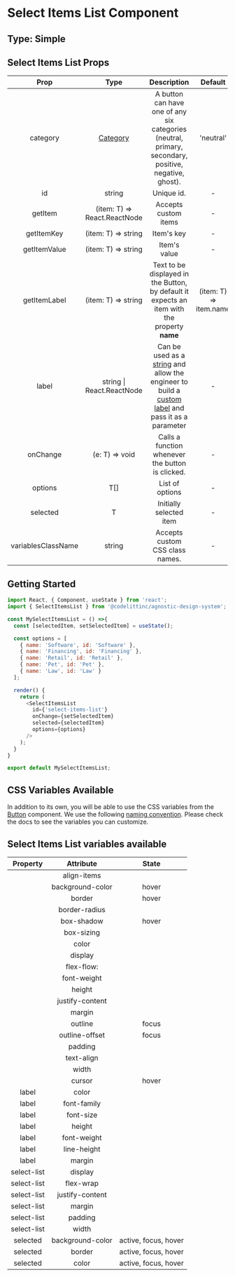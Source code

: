 # Select Items List Component

## Type: Simple

## Select Items List Props

|        Prop        |                                         Type                                          |                                                                                                                                      Description                                                                                                                                      |        Default         | Mandatory |
| :----------------: | :-----------------------------------------------------------------------------------: | :-----------------------------------------------------------------------------------------------------------------------------------------------------------------------------------------------------------------------------------------------------------------------------------: | :--------------------: | :-------: |
|      category      | [Category](https://design-system.codelitt.dev/?path=/docs/components-button--neutral) |                                                                                         A button can have one of any six categories (neutral, primary, secondary, positive, negative, ghost).                                                                                         |       'neutral'        |   false   |
|         id         |                                        string                                         |                                                                                                                                      Unique id.                                                                                                                                       |           -            |   true    |
|      getItem       |                             (item: T) => React.ReactNode                              |                                                                                                                                 Accepts custom items                                                                                                                                  |           -            |   false   |
|     getItemKey     |                                  (item: T) => string                                  |                                                                                                                                      Item's key                                                                                                                                       |           -            |   true    |
|    getItemValue    |                                  (item: T) => string                                  |                                                                                                                                     Item's value                                                                                                                                      |           -            |   true    |
|    getItemLabel    |                                  (item: T) => string                                  |                                                                                             Text to be displayed in the Button, by default it expects an item with the property **name**                                                                                              | (item: T) => item.name |   false   |
|       label        |                               string \| React.ReactNode                               | Can be used as a [string](https://design-system.codelitt.dev/?path=/story/components-input--default-with-label-text) and allow the engineer to build a [custom label](https://design-system.codelitt.dev/?path=/story/components-input--with-custom-label) and pass it as a parameter |           -            |   false   |
|      onChange      |                                    (e: T) => void                                     |                                                                                                                   Calls a function whenever the button is clicked.                                                                                                                    |           -            |   true    |
|      options       |                                          T[]                                          |                                                                                                                                    List of options                                                                                                                                    |           -            |   true    |
|      selected      |                                           T                                           |                                                                                                                                Initially selected item                                                                                                                                |           -            |   false   |
| variablesClassName |                                        string                                         |                                                                                                                            Accepts custom CSS class names.                                                                                                                            |           -            |   false   |

## Getting Started

```javascript
import React, { Component, useState } from 'react';
import { SelectItemsList } from '@codelittinc/agnostic-design-system';

const MySelectItemsList = () =>{
  const [selectedItem, setSelectedItem] = useState();

  const options = [
    { name: 'Software', id: 'Software' },
    { name: 'Financing', id: 'Financing' },
    { name: 'Retail', id: 'Retail' },
    { name: 'Pet', id: 'Pet' },
    { name: 'Law', id: 'Law' }
  ];

  render() {
    return (
      <SelectItemsList
        id={'select-items-list'}
        onChange={setSelectedItem}
        selected={selectedItem}
        options={options}
      />
    );
  }
}

export default MySelectItemsList;
```

## CSS Variables Available

In addition to its own, you will be able to use the CSS variables from the [Button](https://design-system.codelitt.dev/?path=/story/components-button) component. We use the following [naming convention](https://design-system.codelitt.dev/?path=/story/welcome-customizing-styles--page). Please check the docs to see the variables you can customize.

## Select Items List variables available

|  Property   |    Attribute     |        State         |
| :---------: | :--------------: | :------------------: |
|             |   align-items    |                      |
|             | background-color |        hover         |
|             |      border      |        hover         |
|             |  border-radius   |                      |
|             |    box-shadow    |        hover         |
|             |    box-sizing    |                      |
|             |      color       |                      |
|             |     display      |                      |
|             |    flex-flow:    |                      |
|             |   font-weight    |                      |
|             |      height      |                      |
|             | justify-content  |                      |
|             |      margin      |                      |
|             |     outline      |        focus         |
|             |  outline-offset  |        focus         |
|             |     padding      |                      |
|             |    text-align    |                      |
|             |      width       |                      |
|             |      cursor      |        hover         |
|    label    |      color       |                      |
|    label    |   font-family    |                      |
|    label    |    font-size     |                      |
|    label    |      height      |                      |
|    label    |   font-weight    |                      |
|    label    |   line-height    |                      |
|    label    |      margin      |                      |
| select-list |     display      |                      |
| select-list |    flex-wrap     |                      |
| select-list | justify-content  |                      |
| select-list |      margin      |                      |
| select-list |     padding      |                      |
| select-list |      width       |                      |
|  selected   | background-color | active, focus, hover |
|  selected   |      border      | active, focus, hover |
|  selected   |      color       | active, focus, hover |
